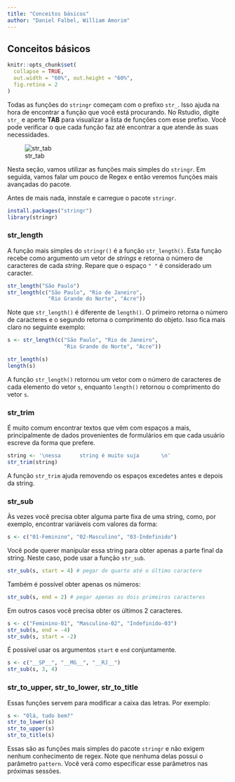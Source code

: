 ```yaml
---
title: "Conceitos básicos"
author: "Daniel Falbel, William Amorim"
---
```


## Conceitos básicos

```r
knitr::opts_chunk$set(
  collapse = TRUE, 
  out.width = "60%", out.height = "60%",
  fig.retina = 2
)
```

Todas as funções do `stringr` começam com o prefixo `str_`. Isso ajuda na hora de 
encontrar a função que você está procurando. No Rstudio, digite `str_` e
aperte **TAB** para visualizar a lista de funções com esse prefixo. Você pode verificar o que cada função faz até encontrar a que atende às suas necessidades.

![str_tab](figures/str_tab.png)

Nesta seção, vamos utilizar as funções mais simples do `stringr`. Em seguida, vamos falar um pouco de Regex e então veremos funções mais avançadas do pacote.

Antes de mais nada, innstale e carregue o pacote `stringr`.

```r
install.packages("stringr")
library(stringr)
```


### str_length

A função mais simples do `stringr()` é a função `str_length()`. Esta função recebe como argumento um vetor de *strings* e retorna o número de caracteres de cada *string*. Repare que o espaço `" "` é considerado um caracter.

```r
str_length("São Paulo")
str_length(c("São Paulo", "Rio de Janeiro", 
             "Rio Grande do Norte", "Acre"))

```

Note que `str_length()` é diferente de `length()`. O primeiro retorna o número de caracteres e o segundo retorna o comprimento do objeto. Isso fica mais claro no seguinte exemplo:

```r
s <- str_length(c("São Paulo", "Rio de Janeiro", 
                  "Rio Grande do Norte", "Acre"))

str_length(s)
length(s)
```

A função `str_length()` retornou um vetor com o número de caracteres de cada elemento do vetor `s`, enquanto `length()` retornou o comprimento do vetor `s`.

### str_trim

É muito comum encontrar textos que vêm com espaços a mais, principalmente de dados
provenientes de formulários em que cada usuário escreve da forma que prefere. 

```r
string <- '\nessa      string é muito suja       \n'
str_trim(string)
```

A função `str_trim` ajuda removendo os espaços excedetes antes e depois da string.

### str_sub

Às vezes você precisa obter alguma parte fixa de uma string, como, por exemplo, encontrar variáveis com valores da forma:

```r
s <- c("01-Feminino", "02-Masculino", "03-Indefinido")
```

Você pode querer manipular essa string para obter apenas a parte final da string.
Neste caso, pode usar a função `str_sub`.

```r
str_sub(s, start = 4) # pegar do quarto até o último caractere
```

Também é possível obter apenas os números:

```r
str_sub(s, end = 2) # pegar apenas os dois primeiros caracteres
```

Em outros casos você precisa obter os últimos 2 caracteres.

```r
s <- c("Feminino-01", "Masculino-02", "Indefinido-03")
str_sub(s, end = -4)
str_sub(s, start = -2)
```

É possível usar os argumentos `start` e `end` conjuntamente.

```r
s <- c("__SP__", "__MG__", "__RJ__")
str_sub(s, 3, 4)
```

### str_to_upper, str_to_lower, str_to_title

Essas funções servem para modificar a caixa das letras. Por exemplo:

```r
s <- "Olá, tudo bem?"
str_to_lower(s)
str_to_upper(s)
str_to_title(s)
```

Essas são as funções mais simples do pacote `stringr` e não exigem nenhum conhecimento de regex. Note que nenhuma delas possui o parâmetro `pattern`. Você verá como especificar esse parâmetros nas próximas sessões.
